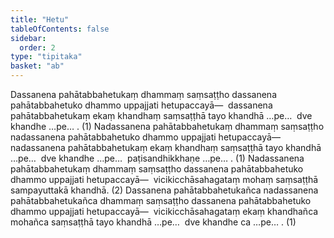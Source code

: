 ```yaml
---
title: "Hetu"
tableOfContents: false
sidebar:
  order: 2
type: "tipitaka"
basket: "ab"
---
```



<DynamicBreadcrumb />

<Division number="64">

<Paragraph number="4207">
Dassanena pahātabbahetukaṃ dhammaṃ saṃsaṭṭho dassanena pahātabbahetuko dhammo uppajjati hetupaccayā—  dassanena pahātabbahetukaṃ ekaṃ khandhaṃ saṃsaṭṭhā tayo khandhā …pe…  dve khandhe …pe… . (1)
</Paragraph>

<Paragraph number="4208">
Nadassanena pahātabbahetukaṃ dhammaṃ saṃsaṭṭho nadassanena pahātabbahetuko dhammo uppajjati hetupaccayā—  nadassanena pahātabbahetukaṃ ekaṃ khandhaṃ saṃsaṭṭhā tayo khandhā …pe…  dve khandhe …pe…  paṭisandhikkhaṇe …pe… . (1)
</Paragraph>

<Paragraph number="4209">
Nadassanena pahātabbahetukaṃ dhammaṃ saṃsaṭṭho dassanena pahātabbahetuko dhammo uppajjati hetupaccayā—  vicikicchāsahagataṃ mohaṃ saṃsaṭṭhā sampayuttakā khandhā. (2)
</Paragraph>

<Paragraph number="4210">
Dassanena pahātabbahetukañca nadassanena pahātabbahetukañca dhammaṃ saṃsaṭṭho dassanena pahātabbahetuko dhammo uppajjati hetupaccayā—  vicikicchāsahagataṃ ekaṃ khandhañca mohañca saṃsaṭṭhā tayo khandhā …pe…  dve khandhe ca …pe… . (1)
</Paragraph>
</Division>